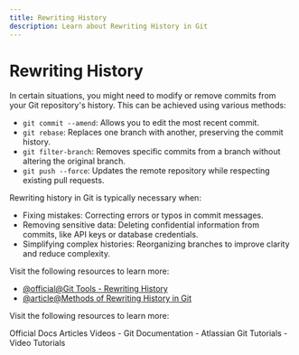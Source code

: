 ```yaml
---
title: Rewriting History
description: Learn about Rewriting History in Git
---
```


# Rewriting History

In certain situations, you might need to modify or remove commits from your Git repository's history. This can be achieved using various methods:

- `git commit --amend`: Allows you to edit the most recent commit.
- `git rebase`: Replaces one branch with another, preserving the commit history.
- `git filter-branch`: Removes specific commits from a branch without altering the original branch.
- `git push --force`: Updates the remote repository while respecting existing pull requests.

Rewriting history in Git is typically necessary when:

- Fixing mistakes: Correcting errors or typos in commit messages.
- Removing sensitive data: Deleting confidential information from commits, like API keys or database credentials.
- Simplifying complex histories: Reorganizing branches to improve clarity and reduce complexity.

Visit the following resources to learn more:

- [@official@Git Tools - Rewriting History](https://git-scm.com/book/en/v2/Git-Tools-Rewriting-History)
- [@article@Methods of Rewriting History in Git](https://www.atlassian.com/git/tutorials/rewriting-history)

Visit the following resources to learn more:

<Tabs defaultValue="official">
<TabsList>
<TabsTrigger value="official">Official Docs</TabsTrigger>
<TabsTrigger value="article">Articles</TabsTrigger>
<TabsTrigger value="video">Videos</TabsTrigger>
</TabsList>

<TabsContent value="official">
- <Link href="https://git-scm.com/docs">Git Documentation</Link>
</TabsContent>
<TabsContent value="article">
- <Link href="https://www.atlassian.com/git/tutorials">Atlassian Git Tutorials</Link>
</TabsContent>
<TabsContent value="video">
- <Link href="https://www.youtube.com/results?search_query=git+rewriting-history+tutorial">Video Tutorials</Link>
</TabsContent>
</Tabs>

<Outlet path="3-git-branching/basics/rewriting-history" />
